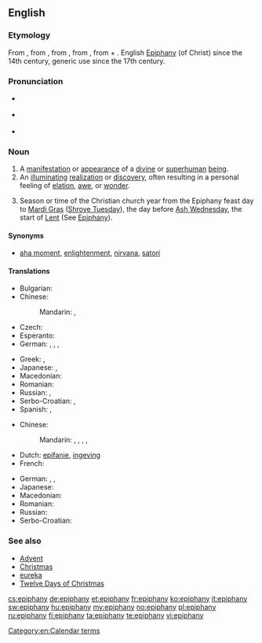 {{was wotd|2008|March|22}}
{{also|Epiphany}}
==English==

===Etymology===
From {{etyl|fro}} {{term|epyphanie|lang=fro}}, from {{etyl|LL.}} {{term|epiphania|lang=la}}, from {{etyl|grc}} {{term|ἐπιφάνεια||manifestation, striking appearance|tr=epiphaneia|lang=grc|sc=polytonic}}, from {{term|ἐπιφαίνω||I appear, display|tr=epiphainō|lang=grc|sc=polytonic}}, from {{term|ἐπί||upon|tr=epi|lang=grc|sc=polytonic}} + {{term|φαίνω||I shine, appear|tr=phainō|lang=grc|sc=polytonic}}. English [[Epiphany]] (of Christ) since the 14th century, generic use since the 17th century.

===Pronunciation===
* {{a|RP}} {{IPA|/ɪˈpɪf.ə.ni/|/ɛˈpɪf.ə.ni/}}
* {{a|US}} {{IPA|/ɪˈpɪf.ə.ni/|/əˈpɪf.ə.ni/}}
* {{audio|en-us-epiphany.ogg|Audio (US)}}

===Noun===
{{en-noun|epiphanies}}

# A [[manifestation]] or [[appearance]] of a [[divine]] or [[superhuman]] [[being]].
# An [[illuminating]] [[realization]] or [[discovery]], often resulting in a personal feeling of [[elation]], [[awe]], or [[wonder]].
# {{Christianity}} Season or time of the Christian church year from the Epiphany feast day to [[Mardi Gras]] ([[Shrove Tuesday]]), the day before [[Ash Wednesday]], the start of [[Lent]] (See [[Epiphany]]).

====Synonyms====
* {{sense|illuminating realization or discovery}} [[aha moment]], [[enlightenment]], [[nirvana]], [[satori]]

====Translations====
{{trans-top|manifestation or appearance of a divine or superhuman being}}
* Bulgarian: {{t-|bg|богоявление|n|tr=bogojavlénie|sc=Cyrl}}
* Chinese:
*: Mandarin: {{t|cmn|主顯節|sc=Hani}}, {{t|cmn|主显节|tr=Zhǔxiǎnjié|sc=Hani}}
* Czech: {{t-|cs|zjevení|n}}
* Esperanto: {{t-|eo|epifanio}}
* German: {{t+|de|Erscheinung|f}}, {{t+|de|Offenbarung|f}}, {{t-|de|Manifestation|f}}, {{t+|de|Epiphanie|f}}
{{trans-mid}}
* Greek: {{t+|el|επιφάνεια|tr=epifáneia|sc=Grek}}, {{t+|el|θεοφάνεια|tr=theofáneia|sc=Grek}}
* Japanese: {{t-|ja|エピファニー|tr=Epifanī|sc=Jpan}}, {{t-|ja|公現祭|tr=こうげんさい, Kōgensai|sc=Jpan}}
* Macedonian: {{t|mk|богојавление|n|tr=bogojavlénie|sc=Cyrl}}
* Romanian: {{t-|ro|epifanie|n}}
* Russian: {{t+|ru|явление|n|tr=javlénije|sc=Cyrl}}, {{t+|ru|богоявление|f|tr=bogojavlénije|sc=Cyrl}}
* Serbo-Croatian: {{t-|sh|epifanija|f|alt=epifànija}}, {{t-|sh|bogojavljenje|n|alt=bogojávljēnje}}
* Spanish: {{t+|es|epifanía|f}}, {{t+|es|manifestación|f}}
{{trans-bottom}}

{{trans-top|illuminating realization or discovery}}
* Chinese:
*: Mandarin: {{t|cmn|頓悟|sc=Hani}}, {{t|cmn|顿悟|tr=dùnwù|sc=Hani}}, {{t|cmn|洞察|tr=dòngchá|sc=Hani}}, {{t|cmn|領悟|sc=Hani}}, {{t|cmn|领悟|tr=lǐngwù|sc=Hani}}
* Dutch: [[epifanie]], [[ingeving]] {{n}}
* French: {{t+|fr|illumination}}
{{trans-mid}}
* German: {{t-|de|Erleuchtung|f}}, {{t-|de|Heureka-Moment|m}}, {{t+|de|Aha-Erlebnis|n}}
* Japanese: {{t-|ja|洞察|tr=どうさつ, dōsatsu|sc=Jpan}}
* Macedonian: {{t|mk|прогледување|n|tr=progledúvanje|sc=Cyrl}}
* Romanian: {{t-|ro|epifanie|n}}
* Russian: {{t+|ru|прозрение|n|tr=prozrénije|sc=Cyrl}}
* Serbo-Croatian: {{t-|sh|epifanija|f|alt=epifànija}}
{{trans-bottom}}

===See also===
* [[Advent]]
* [[Christmas]]
* [[eureka]]
* [[Twelve Days of Christmas]]

[[Category:en:Calendar terms]]

[[cs:epiphany]]
[[de:epiphany]]
[[et:epiphany]]
[[fr:epiphany]]
[[ko:epiphany]]
[[it:epiphany]]
[[sw:epiphany]]
[[hu:epiphany]]
[[my:epiphany]]
[[no:epiphany]]
[[pl:epiphany]]
[[ru:epiphany]]
[[fi:epiphany]]
[[ta:epiphany]]
[[te:epiphany]]
[[vi:epiphany]]